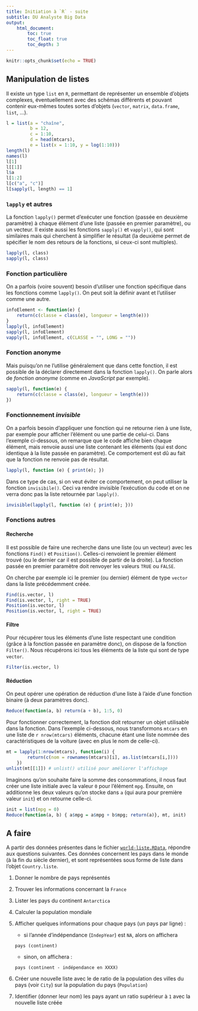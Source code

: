 ```yaml
---
title: Initiation à `R` - suite
subtitle: DU Analyste Big Data
output:
    html_document:
        toc: true
        toc_float: true
        toc_depth: 3
---
```


```r
knitr::opts_chunk$set(echo = TRUE)
```


## Manipulation de listes

Il existe un type `list` en `R`, permettant de représenter un ensemble d'objets complexes, éventuellement avec des schémas différents et pouvant contenir eux-mêmes toutes sortes d'objets (`vector`, `matrix`, `data.frame`, `list`, ...).

```r
l = list(a = "chaîne", 
         b = 12, 
         c = 1:10, 
         d = head(mtcars), 
         e = list(x = 1:10, y = log(1:10)))
length(l)
names(l)
l[1]
l[[1]]
l$a
l[1:2]
l[c("a", "c")]
l[sapply(l, length) == 1]
```

### `lapply` et autres

La fonction `lapply()` permet d'exécuter une fonction (passée en deuxième paramètre) à chaque élément d'une liste (passée en premier paramètre), ou un vecteur. Il existe aussi les fonctions `sapply()` et `vapply()`, qui sont similaires mais qui cherchent à simplifier le résultat (la deuxième permet de spécifier le nom des retours de la fonctions, si ceux-ci sont multiples). 

```r
lapply(l, class)
sapply(l, class)
```


### Fonction particulière

On a parfois (voire souvent) besoin d'utiliser une fonction spécifique dans les fonctions comme `lapply()`. On peut soit la définir avant et l'utiliser comme une autre.

```r
infoElement <- function(e) {
    return(c(classe = class(e), longueur = length(e)))
}
lapply(l, infoElement)
sapply(l, infoElement)
vapply(l, infoElement, c(CLASSE = "", LONG = ""))
```

### Fonction anonyme

Mais puisqu'on ne l'utilise généralement que dans cette fonction, il est possible de la déclarer directement dans la fonction `lapply()`. On parle alors de *fonction anonyme* (comme en *JavaScript* par exemple).

```r
sapply(l, function(e) {
    return(c(classe = class(e), longueur = length(e)))
})
```

### Fonctionnement *invisible*

On a parfois besoin d'appliquer une fonction qui ne retourne rien à une liste, par exemple pour afficher l'élément ou une partie de celui-ci. Dans l'exemple ci-dessous, on remarque que le code affiche bien chaque élément, mais renvoie aussi une liste contenant les éléments (qui est donc identique à la liste passée en paramètre). Ce comportement est dû au fait que la fonction ne renvoie pas de résultat.

```r
lapply(l, function (e) { print(e); })
```

Dans ce type de cas, si on veut éviter ce comportement, on peut utiliser la fonction `invisibile()`. Ceci va rendre invisible l'exécution du code et on ne verra donc pas la liste retournée par `lapply()`.

```r
invisible(lapply(l, function (e) { print(e); }))
```


### Fonctions autres

#### Recherche

Il est possible de faire une recherche dans une liste (ou un vecteur) avec les fonctions `Find()` et `Position()`. Celles-ci renvoient le premier élément trouvé (ou le dernier car il est possible de partir de la droite). La fonction passée en premier paramètre doit renvoyer les valeurs `TRUE` ou `FALSE`.

On cherche par exemple ici le premier (ou dernier) élément de type `vector` dans la liste précédemment créée. 

```r
Find(is.vector, l)
Find(is.vector, l, right = TRUE)
Position(is.vector, l)
Position(is.vector, l, right = TRUE)
```

#### Filtre

Pour récupérer tous les éléments d'une liste respectant une condition (grâce à la fonction passée en paramètre donc), on dispose de la fonction `Filter()`. Nous récupérons ici tous les éléments de la liste qui sont de type `vector`.

```r
Filter(is.vector, l)
```

#### Réduction

On peut opérer une opération de réduction d'une liste à l'aide d'une fonction binaire (à deux paramètres donc). 
```r
Reduce(function(a, b) return(a + b), 1:5, 0)
```

Pour fonctionner correctement, la fonction doit retourner un objet utilisable dans la fonction. Dans l'exemple ci-dessous, nous transformons `mtcars` en une liste de `r nrow(mtcars)` éléments, chacune étant une liste nommée des caractéristiques de la voiture (avec en plus le nom de celle-ci).

```r
mt = lapply(1:nrow(mtcars), function(i) {
        return(c(nom = rownames(mtcars)[i], as.list(mtcars[i,])))
    })
unlist(mt[[1]]) # unlist() utilisé pour améliorer l'affichage 
```

Imaginons qu'on souhaite faire la somme des consommations, il nous faut créer une liste initiale avec la valeur `0` pour l'élément `mpg`. Ensuite, on additionne les deux valeurs qu'on stocke dans `a` (qui aura pour première valeur `init`) et on retourne celle-ci.

```r
init = list(mpg = 0)
Reduce(function(a, b) { a$mpg = a$mpg + b$mpg; return(a)}, mt, init)
```


## A faire

A partir des données présentes dans le fichier [`world-liste.RData`](http://fxjollois.github.io/donnees/World/world-liste.Rdata), répondre aux questions suivantes. Ces données concernent les pays dans le monde (à la fin du siècle dernier), et sont représentées sous forme de liste dans l'objet `Country.liste`.

1. Donner le nombre de pays représentés
1. Trouver les informations concernant la `France`
1. Lister les pays du continent `Antarctica`
1. Calculer la population mondiale
1. Afficher quelques informations pour chaque pays (un pays par ligne) :
    - si l'année d'indépendance (`IndepYear`) est `NA`, alors on affichera
    
    `pays (continent)`
    
    - sinon, on affichera :
    
    `pays (continent - indépendance en XXXX)`
1. Créer une nouvelle liste avec le de ratio de la population des villes du pays (voir `City`) sur la population du pays (`Population`)
1. Identifier (donner leur nom) les pays ayant un ratio supérieur à `1` avec la nouvelle liste créée
